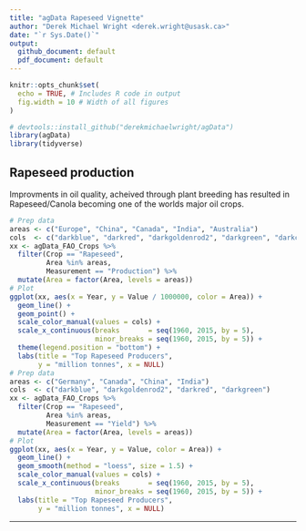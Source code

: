 ```yaml
---
title: "agData Rapeseed Vignette"
author: "Derek Michael Wright <derek.wright@usask.ca>"
date: "`r Sys.Date()`"
output: 
  github_document: default
  pdf_document: default
---
```


```r
knitr::opts_chunk$set(
  echo = TRUE, # Includes R code in output
  fig.width = 10 # Width of all figures
)
```

```r
# devtools::install_github("derekmichaelwright/agData")
library(agData) 
library(tidyverse)
```

## Rapeseed production
Improvments in oil quality, acheived through plant breeding has resulted in Rapeseed/Canola becoming one of the worlds major oil crops.

```r
# Prep data
areas <- c("Europe", "China", "Canada", "India", "Australia")
cols  <- c("darkblue", "darkred", "darkgoldenrod2", "darkgreen", "darkcyan")
xx <- agData_FAO_Crops %>% 
  filter(Crop == "Rapeseed",
         Area %in% areas,
         Measurement == "Production") %>%
  mutate(Area = factor(Area, levels = areas))
# Plot
ggplot(xx, aes(x = Year, y = Value / 1000000, color = Area)) +
  geom_line() +
  geom_point() +
  scale_color_manual(values = cols) +
  scale_x_continuous(breaks       = seq(1960, 2015, by = 5),
                     minor_breaks = seq(1960, 2015, by = 5)) +
  theme(legend.position = "bottom") +
  labs(title = "Top Rapeseed Producers", 
       y = "million tonnes", x = NULL)
# Prep data
areas <- c("Germany", "Canada", "China", "India")
cols  <- c("darkblue", "darkgoldenrod2", "darkred", "darkgreen")
xx <- agData_FAO_Crops %>% 
  filter(Crop == "Rapeseed",
         Area %in% areas,
         Measurement == "Yield") %>%
  mutate(Area = factor(Area, levels = areas))
# Plot
ggplot(xx, aes(x = Year, y = Value, color = Area)) +
  geom_line() +
  geom_smooth(method = "loess", size = 1.5) +
  scale_color_manual(values = cols) +
  scale_x_continuous(breaks       = seq(1960, 2015, by = 5),
                     minor_breaks = seq(1960, 2015, by = 5)) +
  labs(title = "Top Rapeseed Producers", 
       y = "million tonnes", x = NULL)
```

---
